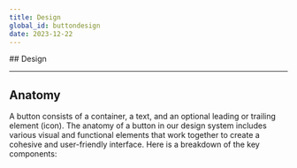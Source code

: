 ```yaml
---
title: Design
global_id: buttondesign
date: 2023-12-22
---
```


<Row>
<Col>
## Design

<Row>
<Col>
    <FigmaSVG 
        node="1660-1893" 
        caption="Primary button with solid container"
    />
</Col>
<Col>
    <FigmaSVG 
        node="1660-1912" 
        caption="Secondary button with transparent container and 1 ps border."
    />
</Col>
<Col>
    <FigmaSVG 
        node="258-2989" 
        caption="A tertiary button has transparent container and no border."
    />
</Col>
</Row>

<hr />

<Row>
<Col>

## Anatomy

A button consists of a container, a text, and an optional leading or trailing element (icon). The anatomy of a button in our design system includes various visual and functional elements that work together to create a cohesive and user-friendly interface. Here is a breakdown of the key components:

</Col>
<Col>
    <FigmaSVG 
        node="258-3056" 
        caption="Container, text, leading and trailing element."
    />
</Col>
</Row>

